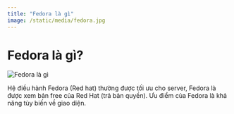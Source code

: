 ```yaml
---
title: "Fedora là gì"
image: /static/media/fedora.jpg
---
```


# Fedora là gì?

![Fedora là gì](/static/media/fedora.jpg)

Hệ điều hành Fedora (Red hat) thường được tối ưu cho server, Fedora là được xem bản free của Red Hat (trả bản quyền). Ưu điểm của Fedora là khả năng tùy biến về giao diện.
